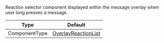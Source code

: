 Reaction selector component displayed within the message overlay when user long presses a message.

| Type          | Default                                                                                                |
| ------------- | ------------------------------------------------------------------------------------------------------ |
| ComponentType | [OverlayReactionList](../../../../ui-components/overlay-provider-components/overlay-reaction-list.mdx) |
